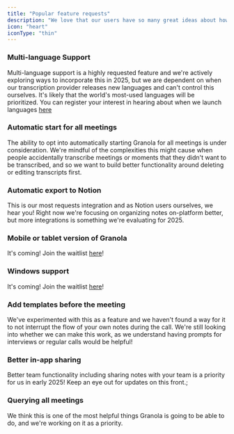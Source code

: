 ```yaml
---
title: "Popular feature requests"
description: "We love that our users have so many great ideas about how to make Granola better. This page contains some information about the most frequently requested features and when you might be able to expect them."
icon: "heart"
iconType: "thin"
---
```


### Multi-language Support

Multi-language support is a highly requested feature and we're actively exploring ways to incorporate this in 2025, but we are dependent on when our transcription provider releases new languages and can't control this ourselves. It's likely that the world's most-used languages will be prioritized. You can register your interest in hearing about when we launch languages [here](https://tally.so/r/mDAZlZ)

### Automatic start for all meetings

The ability to opt into automatically starting Granola for all meetings is under consideration. We're mindful of the complexities this might cause when people accidentally transcribe meetings or moments that they didn't want to be transcribed, and so we want to build better functionality around deleting or editing transcripts first.&#x20;

### Automatic export to Notion

This is our most requests integration and as Notion users ourselves, we hear you! Right now we're focusing on organizing notes on-platform better, but more integrations is something we're evaluating for 2025.&#x20;

### Mobile or tablet version of Granola

It's coming! Join the waitlist [here](https://www.granola.ai/app)!

### Windows support

It's coming! Join the waitlist [here](https://tally.so/r/3EXKgL)!

### Add templates before the meeting

We've experimented with this as a feature and we haven't found a way for it to not interrupt the flow of your own notes during the call. We're still looking into whether we can make this work, as we understand having prompts for interviews or regular calls would be helpful!

### Better in-app sharing

Better team functionality including sharing notes with your team is a priority for us in early 2025! Keep an eye out for updates on this front.;

### Querying all meetings

We think this is one of the most helpful things Granola is going to be able to do, and we're working on it as a priority.  


